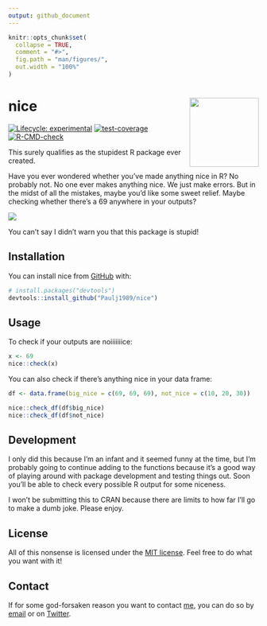 ```yaml
---
output: github_document
---
```


<!-- README.md is generated from README.Rmd. Please edit that file -->

```r
knitr::opts_chunk$set(
  collapse = TRUE,
  comment = "#>",
  fig.path = "man/figures/",
  out.width = "100%"
)
```

# nice <a href="https://paulj1989.github.io/nice/"><img src="man/figures/logo.png" align="right" height="139" /></a>

<!-- badges: start -->
[![Lifecycle: experimental](https://img.shields.io/badge/lifecycle-experimental-orange.svg)](https://lifecycle.r-lib.org/articles/stages.html#experimental)
[![test-coverage](https://github.com/Paulj1989/nice/actions/workflows/test-coverage.yaml/badge.svg)](https://github.com/Paulj1989/nice/actions/workflows/test-coverage.yaml)
[![R-CMD-check](https://github.com/Paulj1989/nice/actions/workflows/R-CMD-check.yaml/badge.svg)](https://github.com/Paulj1989/nice/actions/workflows/R-CMD-check.yaml)
<!-- badges: end -->

This surely qualifies as the stupidest R package ever created.

Have you ever wondered whether you've made anything nice in R? No probably not. No one ever makes anything nice. We just make errors. But in the midst of all the mistakes, maybe you'd like some sweet relief. Maybe checking whether there's a 69 anywhere in your outputs?

![](man/figures/nice.gif)

You can't say I didn't warn you that this package is stupid!


## Installation

You can install nice from [GitHub](https://github.com/) with:

``` r
# install.packages("devtools")
devtools::install_github("Paulj1989/nice")
```

## Usage

To check if your outputs are noiiiiiiice:

```r
x <- 69
nice::check(x)
```

You can also check if there's anything nice in your data frame:

```r
df <- data.frame(big_nice = c(69, 69, 69), not_nice = c(10, 20, 30))

nice::check_df(df$big_nice)
nice::check_df(df$not_nice)
```

## Development

I only did this because I'm an infant and it seemed funny at the time, but I'm probably going to continue adding to the functions because it's a good way of playing around with package development and testing things out. Soon you'll be able to check every possible R output for some niceness.

I won't be submitting this to CRAN because there are limits to how far I'll go to make a dumb joke. Please enjoy.

## License

All of this nonsense is licensed under the [MIT license](LICENSE.md). Feel free to do what you want with it!

## Contact

If for some god-forsaken reason you want to contact [me](https://github.com/paulj1989), you can do so by [email](mailto:paul@paulrjohnson.net) or on [Twitter](https://twitter.com/paul_johnson89).
